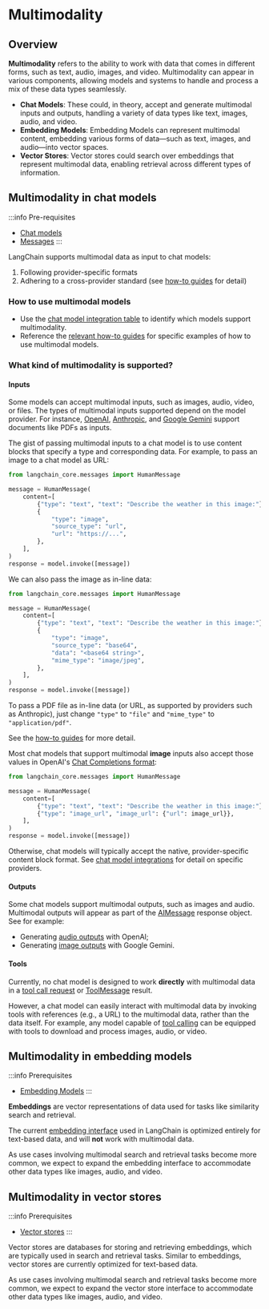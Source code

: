 # Multimodality

## Overview

**Multimodality** refers to the ability to work with data that comes in different forms, such as text, audio, images, and video. Multimodality can appear in various components, allowing models and systems to handle and process a mix of these data types seamlessly.

- **Chat Models**: These could, in theory, accept and generate multimodal inputs and outputs, handling a variety of data types like text, images, audio, and video.
- **Embedding Models**: Embedding Models can represent multimodal content, embedding various forms of data—such as text, images, and audio—into vector spaces.
- **Vector Stores**: Vector stores could search over embeddings that represent multimodal data, enabling retrieval across different types of information.

## Multimodality in chat models

:::info Pre-requisites
* [Chat models](/docs/concepts/chat_models)
* [Messages](/docs/concepts/messages)
:::
 
LangChain supports multimodal data as input to chat models:

1. Following provider-specific formats
2. Adhering to a cross-provider standard (see [how-to guides](/docs/how_to/#multimodal) for detail)

### How to use multimodal models

* Use the [chat model integration table](/docs/integrations/chat/) to identify which models support multimodality.
* Reference the [relevant how-to guides](/docs/how_to/#multimodal) for specific examples of how to use multimodal models.

### What kind of multimodality is supported?

#### Inputs

Some models can accept multimodal inputs, such as images, audio, video, or files.
The types of multimodal inputs supported depend on the model provider. For instance,
[OpenAI](/docs/integrations/chat/openai/),
[Anthropic](/docs/integrations/chat/anthropic/), and
[Google Gemini](/docs/integrations/chat/google_generative_ai/)
support documents like PDFs as inputs.

The gist of passing multimodal inputs to a chat model is to use content blocks that
specify a type and corresponding data. For example, to pass an image to a chat model
as URL:

```python
from langchain_core.messages import HumanMessage

message = HumanMessage(
    content=[
        {"type": "text", "text": "Describe the weather in this image:"},
        {
            "type": "image",
            "source_type": "url",
            "url": "https://...",
        },
    ],
)
response = model.invoke([message])
```

We can also pass the image as in-line data:

```python
from langchain_core.messages import HumanMessage

message = HumanMessage(
    content=[
        {"type": "text", "text": "Describe the weather in this image:"},
        {
            "type": "image",
            "source_type": "base64",
            "data": "<base64 string>",
            "mime_type": "image/jpeg",
        },
    ],
)
response = model.invoke([message])
```

To pass a PDF file as in-line data (or URL, as supported by providers such as
Anthropic), just change `"type"` to `"file"` and `"mime_type"` to `"application/pdf"`.

See the [how-to guides](/docs/how_to/#multimodal) for more detail.

Most chat models that support multimodal **image** inputs also accept those values in
OpenAI's [Chat Completions format](https://platform.openai.com/docs/guides/images?api-mode=chat):

```python
from langchain_core.messages import HumanMessage

message = HumanMessage(
    content=[
        {"type": "text", "text": "Describe the weather in this image:"},
        {"type": "image_url", "image_url": {"url": image_url}},
    ],
)
response = model.invoke([message])
```

Otherwise, chat models will typically accept the native, provider-specific content
block format. See [chat model integrations](/docs/integrations/chat/) for detail
on specific providers.


#### Outputs

Some chat models support multimodal outputs, such as images and audio. Multimodal
outputs will appear as part of the [AIMessage](/docs/concepts/messages/#aimessage)
response object. See for example:

- Generating [audio outputs](/docs/integrations/chat/openai/#audio-generation-preview) with OpenAI;
- Generating [image outputs](/docs/integrations/chat/google_generative_ai/#multimodal-usage) with Google Gemini.

#### Tools

Currently, no chat model is designed to work **directly** with multimodal data in a [tool call request](/docs/concepts/tool_calling) or [ToolMessage](/docs/concepts/tool_calling) result.

However, a chat model can easily interact with multimodal data by invoking tools with references (e.g., a URL) to the multimodal data, rather than the data itself. For example, any model capable of [tool calling](/docs/concepts/tool_calling) can be equipped with tools to download and process images, audio, or video.

## Multimodality in embedding models

:::info Prerequisites
* [Embedding Models](/docs/concepts/embedding_models)
:::

**Embeddings** are vector representations of data used for tasks like similarity search and retrieval.

The current [embedding interface](https://python.langchain.com/api_reference/core/embeddings/langchain_core.embeddings.embeddings.Embeddings.html#langchain_core.embeddings.embeddings.Embeddings) used in LangChain is optimized entirely for text-based data, and will **not** work with multimodal data.

As use cases involving multimodal search and retrieval tasks become more common, we expect to expand the embedding interface to accommodate other data types like images, audio, and video.

## Multimodality in vector stores

:::info Prerequisites
* [Vector stores](/docs/concepts/vectorstores)
:::

Vector stores are databases for storing and retrieving embeddings, which are typically used in search and retrieval tasks. Similar to embeddings, vector stores are currently optimized for text-based data.

As use cases involving multimodal search and retrieval tasks become more common, we expect to expand the vector store interface to accommodate other data types like images, audio, and video.
